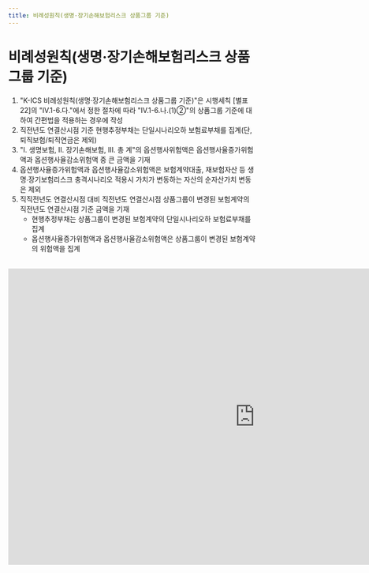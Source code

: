 ```yaml
---
title: 비례성원칙(생명·장기손해보험리스크 상품그룹 기준)
---
```

# 비례성원칙(생명·장기손해보험리스크 상품그룹 기준)

<Accordion multiple activeIndex={[]}>
<AccordionTab header="[작성 요령]">

1) "K-ICS 비례성원칙(생명·장기손해보험리스크 상품그룹 기준)"은 시행세칙 [별표 22]의 "Ⅳ.1-6.다."에서 정한 절차에 따라 "Ⅳ.1-6.나.(1)②"의 상품그룹 기준에 대하여 간편법을 적용하는 경우에 작성
2) 직전년도 연결산시점 기준 현행추정부채는 단일시나리오하 보험료부채를 집계(단, 퇴직보험/퇴직연금은 제외)
3) "Ⅰ. 생명보험, Ⅱ. 장기손해보험, Ⅲ. 총 계"의 옵션행사위험액은 옵션행사율증가위험액과 옵션행사율감소위험액 중 큰 금액을 기재
4) 옵션행사율증가위험액과 옵션행사율감소위험액은 보험계약대출, 재보험자산 등 생명∙장기보험리스크 충격시나리오 적용시 가치가 변동하는 자산의 순자산가치 변동은 제외
5) 직직전년도 연결산시점 대비 직전년도 연결산시점 상품그룹이 변경된 보험계약의 직전년도 연결산시점 기준 금액을 기재
   - 현행추정부채는 상품그룹이 변경된 보험계약의 단일시나리오하 보험료부채를 집계
   - 옵션행사율증가위험액과 옵션행사율감소위험액은 상품그룹이 변경된 보험계약의 위험액을 집계

</AccordionTab>
</Accordion>

<br/>

<iframe width="1000" height="600" frameborder="0" scrolling="no"
src="https://onedrive.live.com/embed?resid=AB5F66CE0CF8D024%2116554&authkey=%21ACzRWZavyE-79hc&em=2
&wdAllowInteractivity=False&ActiveCell='8-3'!F10&Item='8-3'!A7:K41
&wdHideGridlines=True
&wdDownloadButton=False
&waccluster=PSG3">
</iframe>
